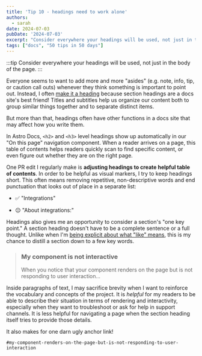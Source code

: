 ```yaml
---
title: 'Tip 10 - headings need to work alone'
authors:
  - sarah
date: 2024-07-03
pubDate: '2024-07-03'
excerpt: "Consider everywhere your headings will be used, not just in the body of the page."
tags: ["docs", "50 tips in 50 days"]
---
```


:::tip
Consider everywhere your headings will be used, not just in the body of the page.
:::


Everyone seems to want to add more and more "asides" (e.g. note, info, tip, or caution call outs) whenever they think something is important to point out. Instead, I often [make it a heading](/blog/50-4-make-it-a-heading) because section headings are a docs site's best friend! Titles and subtitles help us organize our content both to group similar things together and to separate distinct items. 

But more than that, headings often have other functions in a docs site that may affect how you write them.

In Astro Docs, `<h2>` and `<h3>` level headings show up automatically in our "On this page" navigation component. When a reader arrives on a page, this table of contents helps readers quickly scan to find specific content, or even figure out whether they are on the right page.

One PR edit I regularly make is **adjusting headings to create helpful table of contents**. In order to be helpful as visual markers, I try to keep headings short. This often means removing repetitive, non-descriptive words and end punctuation that looks out of place in a separate list:

- ✅ "Integrations"

- 😐 "About integrations:"

Headings also gives me an opportunity to consider a section's "one key point." A section heading doesn't have to be a complete sentence or a full thought. Unlike when I'm [being explicit about what "like" means](/blog/50-9-dislike-like), this is my chance to distill a section down to a few key words.


> ### My component is not interactive
> 
> When you notice that your component renders on the page but is not responding to user interaction...


Inside paragraphs of text, I may sacrifice brevity when I want to reinforce the vocabulary and concepts of the project. It is *helpful* for my readers to be able to describe their situation in terms of rendering and interactivity, especially when they want to troubleshoot or ask for help in support channels. It is less helpful for navigating a page when the section heading itself tries to provide those details.

It also makes for one darn ugly anchor link!

`#my-component-renders-on-the-page-but-is-not-responding-to-user-interaction`


<LinkCard title="See the whole list of tips!" href="/blog/50-docs-tips-in-50-days" />